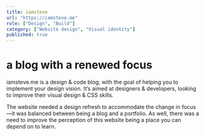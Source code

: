 ```yaml
---
title: iamsteve
url: "https://iamsteve.me"
role: ["Design", "Build"]
category: ["Website design", "Visual identity"]
published: true
---
```


# a blog with a renewed focus

iamsteve.me is a design & code blog, with the goal of helping you to implement your design vision. It’s aimed at designers & developers, looking to improve their visual design & CSS skills.

The website needed a design refresh to accommodate the change in focus—it was balanced between being a blog and a portfolio. As well, there was a need to improve the perception of this website being a place you can depend on to learn.
